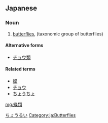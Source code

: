 ==Japanese==
{{ja-kanjitab|蝶|類}}

===Noun===
{{ja-noun|ちょうるい}}

# [[butterfly|butterflies]], (taxonomic group of butterflies)

[[Category:ja:Insects|ちょうるい]]
[[Category:ja:Butterflies]]

====Alternative forms====
* [[チョウ類]]

====Related terms====
* [[蝶]]
* [[チョウ]]
* [[ちょうちょ]]

[[mg:蝶類]]